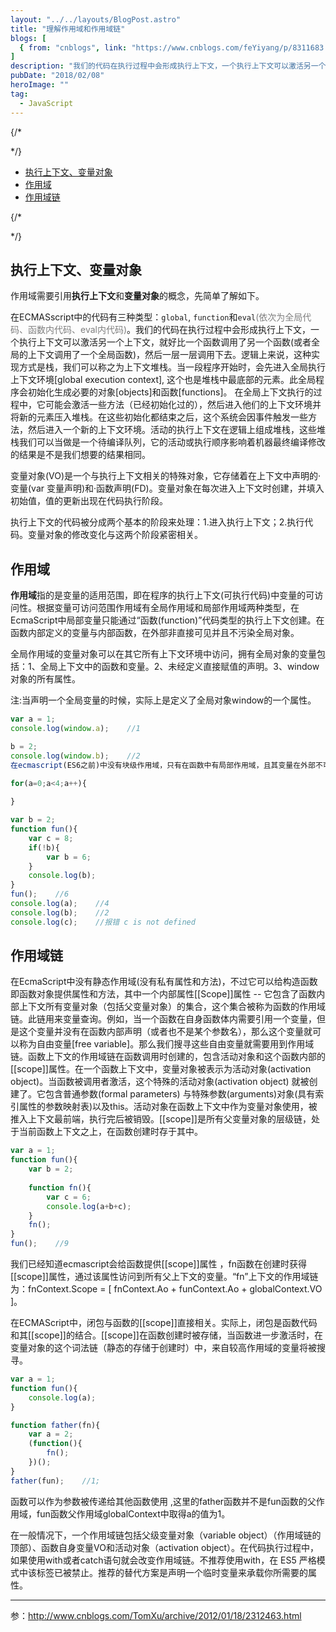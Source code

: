 ```yaml
---
layout: "../../layouts/BlogPost.astro"
title: "理解作用域和作用域链"
blogs: [
  { from: "cnblogs", link: "https://www.cnblogs.com/feYiyang/p/8311683.html" }
]
description: "我们的代码在执行过程中会形成执行上下文，一个执行上下文可以激活另一个上下文，就好比一个函数调用了另一个函数(或者全局的上下文调用了一个全局函数)，然后一层一层调用下去。\n变量对象(VO)是一个与执行上下文相关的特殊对象，它存储着在上下文中声明的·变量(var 变量声明)和·函数声明(FD)。变量对象在每次进入上下文时创建，并填入初始值，值的更新出现在代码执行阶段。 "
pubDate: "2018/02/08"
heroImage: ""
tag:
  - JavaScript
---
```


<SideNav>

{/*
<!-- vscode-markdown-toc -->
*/}
- [执行上下文、变量对象](#执行上下文变量对象)
- [作用域](#作用域)
- [作用域链](#作用域链)


{/*
<!-- vscode-markdown-toc-config
	numbering=false
	autoSave=true
	/vscode-markdown-toc-config -->
<!-- /vscode-markdown-toc -->
*/}
</SideNav>

## 执行上下文、变量对象
作用域需要引用**执行上下文**和**变量对象**的概念，先简单了解如下。  

在ECMASscript中的代码有三种类型：`global`, `function`和`eval`<font color="#7e7e7e">(依次为全局代码、函数内代码、eval内代码)</font>。我们的代码在执行过程中会形成执行上下文，一个执行上下文可以激活另一个上下文，就好比一个函数调用了另一个函数(或者全局的上下文调用了一个全局函数)，然后一层一层调用下去。逻辑上来说，这种实现方式是栈，我们可以称之为上下文堆栈。当一段程序开始时，会先进入全局执行上下文环境[global execution context], 这个也是堆栈中最底部的元素。此全局程序会初始化生成必要的对象[objects]和函数[functions]。 在全局上下文执行的过程中，它可能会激活一些方法（已经初始化过的），然后进入他们的上下文环境并将新的元素压入堆栈。在这些初始化都结束之后，这个系统会因事件触发一些方法，然后进入一个新的上下文环境。活动的执行上下文在逻辑上组成堆栈，这些堆栈我们可以当做是一个待编译队列，它的活动或执行顺序影响着机器最终编译修改的结果是不是我们想要的结果相同。  

变量对象(VO)是一个与执行上下文相关的特殊对象，它存储着在上下文中声明的·变量(var 变量声明)和·函数声明(FD)。变量对象在每次进入上下文时创建，并填入初始值，值的更新出现在代码执行阶段。  

执行上下文的代码被分成两个基本的阶段来处理：1.进入执行上下文；2.执行代码。变量对象的修改变化与这两个阶段紧密相关。  

## <a name=''></a>作用域 
**作用域**指的是变量的适用范围，即在程序的执行上下文(可执行代码)中变量的可访问性。根据变量可访问范围作用域有全局作用域和局部作用域两种类型，在EcmaScript中局部变量只能通过“函数(function)”代码类型的执行上下文创建。在函数内部定义的变量与内部函数，在外部非直接可见并且不污染全局对象。  

全局作用域的变量对象可以在其它所有上下文环境中访问，拥有全局对象的变量包括：1、全局上下文中的函数和变量。2、未经定义直接赋值的声明。3、window对象的所有属性。  

注:当声明一个全局变量的时候，实际上是定义了全局对象window的一个属性。  

```js
var a = 1;
console.log(window.a);    //1

b = 2;
console.log(window.b);    //2
在ecmascript(ES6之前)中没有块级作用域，只有在函数中有局部作用域，且其变量在外部不可访问。

for(a=0;a<4;a++){
    
}

var b = 2;
function fun(){
    var c = 8;
    if(!b){
        var b = 6;
    }
    console.log(b);    
}
fun();    //6
console.log(a);    //4
console.log(b);    //2
console.log(c);    //报错 c is not defined
```

## <a name='-1'></a>作用域链

在EcmaScript中没有静态作用域(没有私有属性和方法)，不过它可以给构造函数即函数对象提供属性和方法，其中一个内部属性[[Scope]]属性 -- 它包含了函数内部上下文所有变量对象（包括父变量对象）的集合，这个集合被称为函数的作用域链。此链用来变量查询。例如，当一个函数在自身函数体内需要引用一个变量，但是这个变量并没有在函数内部声明（或者也不是某个参数名），那么这个变量就可以称为自由变量[free variable]。那么我们搜寻这些自由变量就需要用到作用域链。函数上下文的作用域链在函数调用时创建的，包含活动对象和这个函数内部的[[scope]]属性。在一个函数上下文中，变量对象被表示为活动对象(activation object)。当函数被调用者激活，这个特殊的活动对象(activation object) 就被创建了。它包含普通参数(formal parameters) 与特殊参数(arguments)对象(具有索引属性的参数映射表)以及this。活动对象在函数上下文中作为变量对象使用，被推入上下文最前端，执行完后被销毁。[[scope]]是所有父变量对象的层级链，处于当前函数上下文之上，在函数创建时存于其中。

```js
var a = 1;
function fun(){
    var b = 2;
    
    function fn(){
        var c = 6;
        console.log(a+b+c);
    }
    fn();
}
fun();    //9
```

我们已经知道ecmascript会给函数提供[[scope]]属性 ，fn函数在创建时获得[[scope]]属性，通过该属性访问到所有父上下文的变量。“fn”上下文的作用域链为：fnContext.Scope = [ fnContext.Ao + funContext.Ao + globalContext.VO ]。

在ECMAScript中，闭包与函数的[[scope]]直接相关。实际上，闭包是函数代码和其[[scope]]的结合。[[scope]]在函数创建时被存储，当函数进一步激活时，在变量对象的这个词法链（静态的存储于创建时）中，来自较高作用域的变量将被搜寻。

```js
var a = 1;
function fun(){
    console.log(a);
}

function father(fn){
    var a = 2;
    (function(){
        fn();
    })();
}
father(fun);    //1;
```

 函数可以作为参数被传递给其他函数使用 ,这里的father函数并不是fun函数的父作用域，fun函数父作用域globalContext中取得a的值为1。

在一般情况下，一个作用域链包括父级变量对象（variable object）（作用域链的顶部）、函数自身变量VO和活动对象（activation object）。在代码执行过程中，如果使用with或者catch语句就会改变作用域链。不推荐使用with，在 ES5 严格模式中该标签已被禁止。推荐的替代方案是声明一个临时变量来承载你所需要的属性。

 ----------------

 参：http://www.cnblogs.com/TomXu/archive/2012/01/18/2312463.html